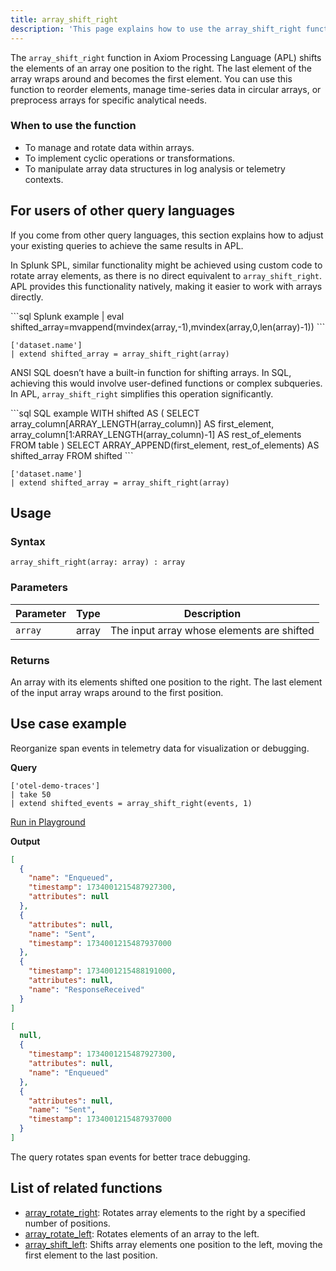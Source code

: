 ```yaml
---
title: array_shift_right
description: 'This page explains how to use the array_shift_right function in APL.'
---
```


The `array_shift_right` function in Axiom Processing Language (APL) shifts the elements of an array one position to the right. The last element of the array wraps around and becomes the first element. You can use this function to reorder elements, manage time-series data in circular arrays, or preprocess arrays for specific analytical needs.

### When to use the function
- To manage and rotate data within arrays.
- To implement cyclic operations or transformations.
- To manipulate array data structures in log analysis or telemetry contexts.

## For users of other query languages

If you come from other query languages, this section explains how to adjust your existing queries to achieve the same results in APL.

<AccordionGroup>
<Accordion title="Splunk SPL users">

In Splunk SPL, similar functionality might be achieved using custom code to rotate array elements, as there is no direct equivalent to `array_shift_right`. APL provides this functionality natively, making it easier to work with arrays directly.

<CodeGroup>
```sql Splunk example
| eval shifted_array=mvappend(mvindex(array,-1),mvindex(array,0,len(array)-1))
```

```kusto APL equivalent
['dataset.name']
| extend shifted_array = array_shift_right(array)
```
</CodeGroup>

</Accordion>
<Accordion title="ANSI SQL users">

ANSI SQL doesn’t have a built-in function for shifting arrays. In SQL, achieving this would involve user-defined functions or complex subqueries. In APL, `array_shift_right` simplifies this operation significantly.

<CodeGroup>
```sql SQL example
WITH shifted AS (
  SELECT
    array_column[ARRAY_LENGTH(array_column)] AS first_element,
    array_column[1:ARRAY_LENGTH(array_column)-1] AS rest_of_elements
  FROM table
)
SELECT ARRAY_APPEND(first_element, rest_of_elements) AS shifted_array
FROM shifted
```

```kusto APL equivalent
['dataset.name']
| extend shifted_array = array_shift_right(array)
```
</CodeGroup>

</Accordion>
</AccordionGroup>

## Usage

### Syntax

```kusto
array_shift_right(array: array) : array
```

### Parameters

| Parameter | Type   | Description                                |
|-----------|--------|--------------------------------------------|
| `array`   | array  | The input array whose elements are shifted |

### Returns

An array with its elements shifted one position to the right. The last element of the input array wraps around to the first position.

## Use case example

Reorganize span events in telemetry data for visualization or debugging.

**Query**

```kusto
['otel-demo-traces']
| take 50
| extend shifted_events = array_shift_right(events, 1)
```

[Run in Playground](https://play.axiom.co/axiom-play-qf1k/query?initForm=%7B%22apl%22%3A%22%5B'otel-demo-traces'%5D%20%7C%20take%2050%20%7C%20extend%20shifted_events%20%3D%20array_shift_right(events%2C%201)%22%7D)

**Output**

```json events
[
  {
    "name": "Enqueued",
    "timestamp": 1734001215487927300,
    "attributes": null
  },
  {
    "attributes": null,
    "name": "Sent",
    "timestamp": 1734001215487937000
  },
  {
    "timestamp": 1734001215488191000,
    "attributes": null,
    "name": "ResponseReceived"
  }
]
```

```json shifted_events
[
  null,
  {
    "timestamp": 1734001215487927300,
    "attributes": null,
    "name": "Enqueued"
  },
  {
    "attributes": null,
    "name": "Sent",
    "timestamp": 1734001215487937000
  }
]
```

The query rotates span events for better trace debugging.

## List of related functions

- [array_rotate_right](/apl/scalar-functions/array-functions/array-rotate-right): Rotates array elements to the right by a specified number of positions.
- [array_rotate_left](/apl/scalar-functions/array-functions/array-rotate-left): Rotates elements of an array to the left.
- [array_shift_left](/apl/scalar-functions/array-functions/array-shift-left): Shifts array elements one position to the left, moving the first element to the last position.